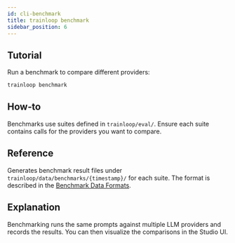 ```yaml
---
id: cli-benchmark
title: trainloop benchmark
sidebar_position: 6
---
```


## Tutorial

Run a benchmark to compare different providers:

```bash
trainloop benchmark
```

## How‑to

Benchmarks use suites defined in `trainloop/eval/`. Ensure each suite contains calls for the providers you want to compare.

## Reference

Generates benchmark result files under `trainloop/data/benchmarks/{timestamp}/` for each suite. The format is described in the [Benchmark Data Formats](/reference/data-formats/benchmark-data-formats).

## Explanation

Benchmarking runs the same prompts against multiple LLM providers and records the results. You can then visualize the comparisons in the Studio UI.
